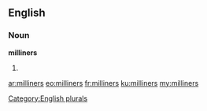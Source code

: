 ==English==

===Noun===
'''milliners'''

# {{plural of|[[milliner]]}}

[[Category:English plurals]]

[[ar:milliners]]
[[eo:milliners]]
[[fr:milliners]]
[[ku:milliners]]
[[my:milliners]]